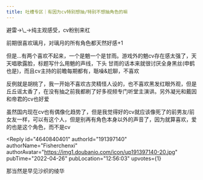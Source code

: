 ```yaml
---
title: 吐槽专区｜有因为cv特别想抽/特别不想抽角色的嘛
---
```



<Forum groupName="原神" groupUrl="https://www.douban.com/group/genshin/" archivedAt="2025-05-16T16:34:29.703Z">
  <Post
    id="265524746"
    title="吐槽专区｜有因为cv特别想抽/特别不想抽角色的嘛"
    url="https://www.douban.com/group/topic/265524746/?_spm_id=MTYyNDY4MTMz"
    pubTime="2022-10-15"
    highlightUserId="191397140"
  >
避雷→\_→纯主观感受，cv粉别来杠

前期很喜欢璃月，对璃月的所有角色都天然好感+1

但是...有两个喜欢不起来，一个是魈一个是甘雨。游戏外的魈cv存在感太强了，天天唱歌露脸，标题写什么用魈的声线，下头
甘雨的话本来就很讨厌全身黑丝(申鹤也是)，而且cv主持的前瞻每期都有，聒噪&尬聊，不喜欢

反例就是胡桃了，我一开始不喜欢古灵精怪人设的，也不喜欢黑发红眼外观，但是丘丘谣太香了，在没有抽之前我都刷了好多视频专门听堂主演讲。另外凝光和戴因和帝君的cv也好爱

虽然国内现在cv也有偶像化趋势了，但是我觉得好的cv就应该像死了的前男友/前女友一样，可以有这个人，但是别再有角色本身以外的声音了，因为就算喜欢，爱的也是这个角色，而不是cv

<Reply
  id="4640840401"
  authorId="191397140"
  authorName="Fisherchenxi"
  authorAvatar="https://img1.doubanio.com/icon/up191397140-20.jpg"
  pubTime="2022-04-26"
  pubLocation="12:56:03"
  upvotes={1}
>
那当然是早见沙织的绫华
</Reply>
  </Post>
</Forum>
